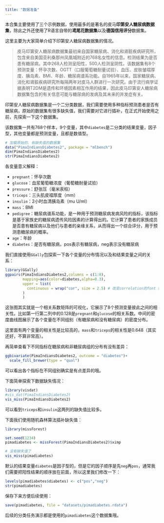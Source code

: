 ```yaml
---
title: "数据准备"
---
```


本合集主要使用了三个示例数据，使用最多的是著名的皮马**印第安人糖尿病数据集**，除此之外还使用了R语言自带的**鸢尾花数据集**以及**德国信用评分**数据集。

这里主要为大家简单介绍下印第安人糖尿病数据集的情况。

>皮马印第安人糖尿病数据集最初来自国家糖尿病、消化和肾脏疾病研究所，包含来自美国亚利桑那州凤凰城附近的768名女性的信息。检测结果为是否患有糖尿病，其中268人检测呈阳性，500人检测呈阴性。该数据集有8个预测变量：怀孕次数、OGTT（口服葡萄糖耐量试验）、血压、皮肤皱褶厚度、胰岛素、BMI、年龄、糖尿病谱系功能。自1965年以来，国家糖尿病、消化和肾脏疾病研究所每隔两年对皮马人群进行一次研究。由于流行病学证据表明T2DM是遗传和环境因素相互作用的结果，因此皮马印第安人糖尿病数据集包含的有关信息可能与糖尿病的发病及其未来的并发症有关。

印第安人糖尿病数据集是一个二分类数据，我们需要使用多种指标预测患者是否有糖尿病，原始的数据集有很多缺失值，我们需要对它进行插补，在正式开始使用之前，先探索一下这个数据集。

该数据集一共有768个样本，9个变量，其中`diabetes`是二分类的结果变量，因子型，其他变量都是预测变量，且都是数值型。

```r
# 加载原始的、有缺失值的数据集
data("PimaIndiansDiabetes2", package = "mlbench")
dim(PimaIndiansDiabetes2)
str(PimaIndiansDiabetes2)
```

各变量意义解释：

- `pregnant`：怀孕次数
- `glucose`：血浆葡萄糖浓度（葡萄糖耐量试验）
- `pressure`：舒张压（毫米汞柱）
- `triceps`：三头肌皮褶厚度（mm）
- `insulin`：2小时血清胰岛素（mu U/ml）
- `mass`：BMI
- `pedigree`：糖尿病谱系功能，是一种用于预测糖尿病发病风险的指标，该指标是基于家族史的糖尿病遗传风险因素的计算得出的。它计算了患者的家族成员是否患有糖尿病以及他们与患者的亲缘关系，从而得出一个综合评分，用于预测患糖尿病的概率。
- `age`：年龄
- `diabetes`：是否有糖尿病，pos表示有糖尿病，neg表示没有糖尿病

我们直接使用`GGally`包探索一下各个变量的分布情况以及和结果变量之间的关系：

```r
library(GGally)
ggpairs(PimaIndiansDiabetes2,columns = c(1:8),
        mapping=aes(color=diabetes,alpha=0.3),
        upper = list(
          continuous = wrap("cor", size = 2.5) # 改变correlation的font size
        )
        )
```

这张图其实就是一个相关系数矩阵的可视化，它展示了8个预测变量彼此之间的相关性。比如第一行第二列中的0.128是`pregnant`和`glucose`的相关系数。中间的密度曲线图展示了各个变量在不同组别（有糖尿病和没有糖尿病）的密度分布。

这里面有两个变量的相关性是比较高的，`mass`和`triceps`的相关性是0.648（其实还好，不算非常高）。

再简单查看下不同指标在糖尿病和非糖尿病组的分布有没有差异：

```r
ggbivariate(PimaIndiansDiabetes2, outcome = "diabetes")+
  scale_fill_brewer(type = "qual")
```

可以看出各个指标在不同组别确实是有点差异的哦。

下面简单探索下数据缺失情况：

```r
library(visdat)
#vis_dat(PimaIndiansDiabetes2)
vis_miss(PimaIndiansDiabetes2)
```

可以看到`triceps`和`insulin`这两列的缺失值比较多。

下面我们使用随机森林算法插补缺失值：

```r
library(missForest)

set.seed(1234)
pimadiabetes <- missForest(PimaIndiansDiabetes2)$ximp

# 没有缺失值了
vis_miss(pimadiabetes)
```

默认的结果变量`diabetes`是因子型的，但是它的因子顺序是先`neg`再`pos`，通常我们需要把阳性结果的顺序放在前面，所以这里我们修改一下：

```r
levels(pimadiabetes$diabetes) <- c("pos","neg")
str(pimadiabetes)
```

保存下来方便后续使用：

```r
save(pimadiabetes, file = "datasets/pimadiabetes.rdata")
```

后续的分类任务演示都是使用的`pimadiabetes`这个数据集哦。

